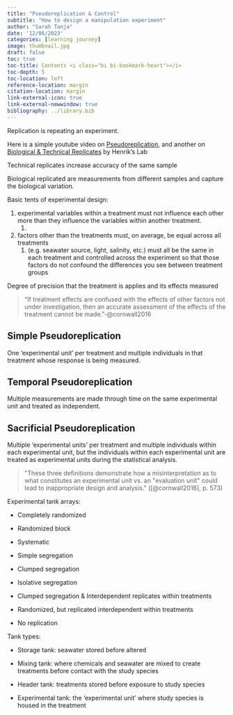 ```yaml
---
title: "Pseudoreplication & Control"
subtitle: "How to design a manipulation experiment"
author: "Sarah Tanja"
date: '12/06/2023'
categories: [learning journey]
image: thumbnail.jpg
draft: false
toc: true
toc-title: Contents <i class="bi bi-bookmark-heart"></i>
toc-depth: 5
toc-location: left
reference-location: margin
citation-location: margin
link-external-icon: true
link-external-newwindow: true
bibliography: ../library.bib
---
```


Replication is repeating an experiment.

Here is a simple youtube video on [Pseudoreplication](https://www.youtube.com/watch?app=desktop&v=0oqp9yBcvRw), and another on [Biological & Technical Replicates](https://www.youtube.com/watch?v=c_cpl5YsBV8) by Henrik's Lab

Technical replicates increase accuracy of the same sample

Biological replicated are measurements from different samples and capture the biological variation.

Basic tents of experimental design:

1.  experimental variables within a treatment must not influence each other more than they influence the variables within another treatment.
    1.  
2.  factors other than the treatments must, on average, be equal across all treatments
    1.  (e.g. seawater source, light, salinity, etc.) must all be the same in each treatment and controlled across the experiment so that those factors do not confound the differences you see between treatment groups

Degree of precision that the treatment is applies and its effects measured

> "If treatment effects are confused with the effects of other factors not under investigation, then an accurate assessment of the effects of the treatment cannot be made."-@cornwall2016

## Simple Pseudoreplication

One 'experimental unit' per treatment and multiple individuals in that treatment whose response is being measured.

## Temporal Pseudoreplication

Multiple measurements are made through time on the same experimental unit and treated as independent.

## Sacrificial Pseudoreplication

Multiple 'experimental units' per treatment and multiple individuals within each experimental unit, but the individuals within each experimental unit are treated as experimental units during the statistical analysis.

> \"These three definitions demonstrate how a misinterpretation as to what constitutes an experimental unit vs. an \"evaluation unit\" could lead to inappropriate design and analysis.\" ([@cornwall2016], p. 573)

Experimental tank arrays:

-   Completely randomized

-   Randomized block

-   Systematic

-   Simple segregation

-   Clumped segregation

-   Isolative segregation

-   Clumped segregation & Interdependent replicates within treatments

-   Randomized, but replicated interdependent within treatments

-   No replication

Tank types:

-   Storage tank: seawater stored before altered

-   Mixing tank: where chemicals and seawater are mixed to create treatments before contact with the study species

-   Header tank: treatments stored before exposure to study species

-   Experimental tank: the 'experimental unit' where study species is housed in the treatment

